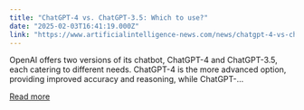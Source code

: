```yaml
---
title: "ChatGPT-4 vs. ChatGPT-3.5: Which to use?"
date: "2025-02-03T16:41:19.000Z"
link: "https://www.artificialintelligence-news.com/news/chatgpt-4-vs-chatgpt-35-which-one-should-you-use/"
---
```


OpenAI offers two versions of its chatbot, ChatGPT-4 and ChatGPT-3.5, each catering to different needs. ChatGPT-4 is the more advanced option, providing improved accuracy and reasoning, while ChatGPT-...

[Read more](https://www.artificialintelligence-news.com/news/chatgpt-4-vs-chatgpt-35-which-one-should-you-use/)
